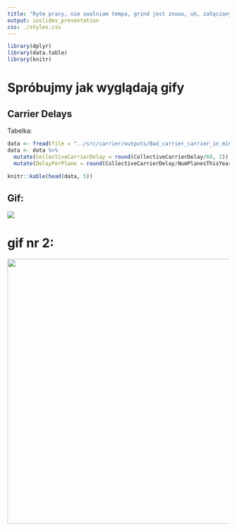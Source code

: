 ```yaml
---
title: "Rytm pracy, nie zwalniam tempa, grind jest znowu, uh, załączany!"
output: ioslides_presentation
css: ./styles.css
---
```


<!-- # ```{r seteup, include = FALSE}  -->

<!-- # source("../src/utils/MySqlConnect.R", local = knitr::knit_global()) -->

<!-- #  -->

<!-- # ``` -->

```r
library(dplyr)
library(data.table)
library(knitr)
```

# Spróbujmy jak wyglądają gify

## Carrier Delays
Tabelka:
```r
data <- fread(file = "../src/carrier/outputs/Bad_carrier_carrier_in_minutes_by_year.csv")
data <- data %>%
  mutate(CollectiveCarrierDelay = round(CollectiveCarrierDelay/60, 2)) %>%
  mutate(DelayPerPlane = round(CollectiveCarrierDelay/NumPlanesThisYear, 2))

knitr::kable(head(data, 5))
```

## Gif:
![](../src/carrier/plots/carDelayByYear.gif){width=100%,height=100%}

# gif nr 2:
<img src="../src/carrier/plots/carDelayByYear.gif" width="1000" height="600" />

